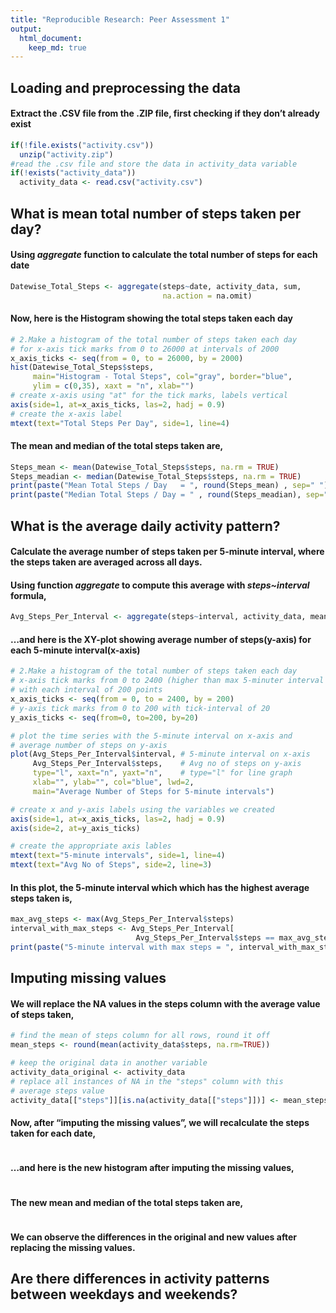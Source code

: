 ```yaml
---
title: "Reproducible Research: Peer Assessment 1"
output: 
  html_document:
    keep_md: true
---
```



## Loading and preprocessing the data

#### Extract the .CSV file from the .ZIP file, first checking if they don't already exist
```r
if(!file.exists("activity.csv"))
  unzip("activity.zip")
#read the .csv file and store the data in activity_data variable
if(!exists("activity_data"))
  activity_data <- read.csv("activity.csv")
```


## What is mean total number of steps taken per day?

#### Using <i>aggregate</i> function to calculate the total number of steps for each date 
```r
Datewise_Total_Steps <- aggregate(steps~date, activity_data, sum, 
                                  na.action = na.omit)
```
#### Now, here is the Histogram showing the total steps taken each day
```r
# 2.Make a histogram of the total number of steps taken each day
# for x-axis tick marks from 0 to 26000 at intervals of 2000
x_axis_ticks <- seq(from = 0, to = 26000, by = 2000)
hist(Datewise_Total_Steps$steps,
     main="Histogram - Total Steps", col="gray", border="blue",
     ylim = c(0,35), xaxt = "n", xlab="")
# create x-axis using "at" for the tick marks, labels vertical
axis(side=1, at=x_axis_ticks, las=2, hadj = 0.9)
# create the x-axis label
mtext(text="Total Steps Per Day", side=1, line=4)
```

#### The mean and median of the total steps taken are, 
```r
Steps_mean <- mean(Datewise_Total_Steps$steps, na.rm = TRUE)
Steps_meadian <- median(Datewise_Total_Steps$steps, na.rm = TRUE)
print(paste("Mean Total Steps / Day   = ", round(Steps_mean) , sep=" "))
print(paste("Median Total Steps / Day = " , round(Steps_meadian), sep=" "))
```

## What is the average daily activity pattern?

#### Calculate the average number of steps taken per 5-minute interval, where the steps taken are averaged across all days.

#### Using function <i>aggregate</i> to compute this average with <i>steps~interval</i> formula,
```r
Avg_Steps_Per_Interval <- aggregate(steps~interval, activity_data, mean, na.action = na.omit)
```
#### ...and here is the XY-plot showing average number of steps(y-axis) for each 5-minute interval(x-axis)
```r
# 2.Make a histogram of the total number of steps taken each day
# x-axis tick marks from 0 to 2400 (higher than max 5-minuter interval value),
# with each interval of 200 points
x_axis_ticks <- seq(from = 0, to = 2400, by = 200)
# y-axis tick marks from 0 to 200 with tick-interval of 20
y_axis_ticks <- seq(from=0, to=200, by=20)

# plot the time series with the 5-minute interval on x-axis and
# average number of steps on y-axis
plot(Avg_Steps_Per_Interval$interval, # 5-minute interval on x-axis 
     Avg_Steps_Per_Interval$steps,    # Avg no of steps on y-axis
     type="l", xaxt="n", yaxt="n",    # type="l" for line graph
     xlab="", ylab="", col="blue", lwd=2,
     main="Average Number of Steps for 5-minute intervals")

# create x and y-axis labels using the variables we created
axis(side=1, at=x_axis_ticks, las=2, hadj = 0.9)
axis(side=2, at=y_axis_ticks)

# create the appropriate axis lables
mtext(text="5-minute intervals", side=1, line=4)
mtext(text="Avg No of Steps", side=2, line=3)
```

#### In this plot, the 5-minute interval which which has the highest average steps taken is,
```r
max_avg_steps <- max(Avg_Steps_Per_Interval$steps)
interval_with_max_steps <- Avg_Steps_Per_Interval[
                            Avg_Steps_Per_Interval$steps == max_avg_steps,1]
print(paste("5-minute interval with max steps = ", interval_with_max_steps, sep=" "))
```

## Imputing missing values

#### We will replace the NA values in the </i>steps</i> column with the average value of steps taken, 
```r
# find the mean of steps column for all rows, round it off
mean_steps <- round(mean(activity_data$steps, na.rm=TRUE))

# keep the original data in another variable
activity_data_original <- activity_data
# replace all instances of NA in the "steps" column with this 
# average steps value
activity_data[["steps"]][is.na(activity_data[["steps"]])] <- mean_steps
```

#### Now, after "imputing the missing values", we will recalculate the steps taken for each date,
```r
```

#### ...and here is the new histogram after imputing the missing values,
```r
```

#### The new mean and median of the total steps taken are,
```r
```

#### We can observe the differences in the original and new values after replacing the missing values.

## Are there differences in activity patterns between weekdays and weekends?
